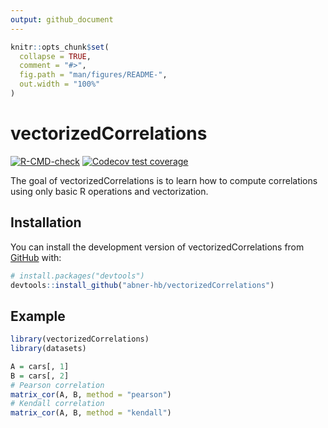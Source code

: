 ```yaml
---
output: github_document
---
```


<!-- README.md is generated from README.Rmd. Please edit that file -->

```r
knitr::opts_chunk$set(
  collapse = TRUE,
  comment = "#>",
  fig.path = "man/figures/README-",
  out.width = "100%"
)
```

# vectorizedCorrelations

<!-- badges: start -->
[![R-CMD-check](https://github.com/abner-hb/vectorizedCorrelations/actions/workflows/R-CMD-check.yaml/badge.svg)](https://github.com/abner-hb/vectorizedCorrelations/actions/workflows/R-CMD-check.yaml)
[![Codecov test coverage](https://codecov.io/gh/abner-hb/vectorizedCorrelations/branch/main/graph/badge.svg)](https://app.codecov.io/gh/abner-hb/vectorizedCorrelations?branch=main)
<!-- badges: end -->

The goal of vectorizedCorrelations is to learn how to compute correlations using only basic R operations and vectorization.

## Installation

You can install the development version of vectorizedCorrelations from [GitHub](https://github.com/) with:

``` r
# install.packages("devtools")
devtools::install_github("abner-hb/vectorizedCorrelations")
```

## Example

```r
library(vectorizedCorrelations)
library(datasets)

A = cars[, 1]
B = cars[, 2]
# Pearson correlation
matrix_cor(A, B, method = "pearson")
# Kendall correlation
matrix_cor(A, B, method = "kendall")
```
